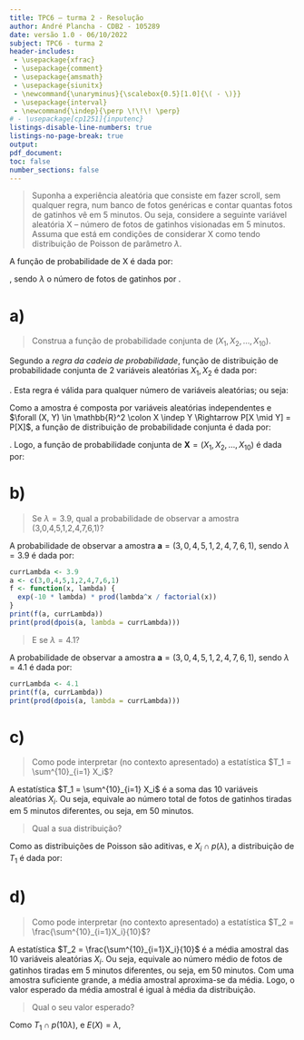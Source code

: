 ```yaml
---
title: TPC6 – turma 2 - Resolução
author: André Plancha - CDB2 - 105289
date: versão 1.0 - 06/10/2022
subject: TPC6 - turma 2
header-includes:
 - \usepackage{xfrac}
 - \usepackage{comment}
 - \usepackage{amsmath}
 - \usepackage{siunitx}
 - \newcommand{\unaryminus}{\scalebox{0.5}[1.0]{\( - \)}}
 - \usepackage{interval}
 - \newcommand{\indep}{\perp \!\!\! \perp}
# - \usepackage[cp1251]{inputenc}
listings-disable-line-numbers: true
listings-no-page-break: true
output:
pdf_document:
toc: false
number_sections: false
---
```


> Suponha a experiência aleatória que consiste em fazer scroll, sem qualquer regra, num banco de fotos genéricas e contar quantas fotos de gatinhos vê em 5 minutos. Ou seja, considere a seguinte variável aleatória X – número de fotos de gatinhos visionadas em 5 minutos. Assuma que está em condições de considerar X como tendo distribuição de Poisson de parâmetro $\lambda$.

A função de probabilidade de X é dada por:
```{=latex}
\begin{align}
f_X(k; \lambda) = P[X = k ]= \frac{\lambda^k e^{-\lambda}}{k!}
\end{align}
```
, sendo $\lambda$ o número de fotos de gatinhos por \qty{5}{\minute}.

# a)

>  Construa a função de probabilidade conjunta de $(X_1, X_2, \dots , X_{10})$.

Segundo a *regra da cadeia de probabilidade*, função de distribuição de probabilidade conjunta de 2 variáveis aleatórias $X_1, X_2$ é dada por:
```{=latex}
\begin{align}
p_{X,Y}(x,y) &=\mathrm {P} [X=x , Y=y] \\
             &=\mathrm {P} [Y=y\mid X=x]\cdot \mathrm {P} [X=x]=\mathrm {P} [X=x\mid Y=y]\cdot \mathrm {P} [Y=y]
\end{align}
```
. Esta regra é válida para qualquer número de variáveis aleatórias; ou seja:
```{=latex}
\begin{align}
p_{X_1, X_2, \dots, X_n}(x_1, x_2, \dots, x_n) &=\mathrm {P} [X_1=x_1 , X_2=x_2 , \dots , X_n=x_n]
\end{align}
```
Como a amostra é composta por variáveis aleatórias independentes e $\forall (X, Y) \in \mathbb{R}^2 \colon X \indep Y \Rightarrow P[X \mid Y] = P[X]$, a função de distribuição de probabilidade conjunta é dada por:
```{=latex}
\begin{align}
p_{X_1, X_2, \dots, X_n}(x_1, x_2, \dots, x_n) &=\mathrm {P} [X_1=x_1]\times \mathrm {P} [X_2=x_2]\times \dots \times \mathrm {P} [X_n=x_n] \\
&= \prod_{i=1}^{n} \mathrm {P} [X_i=x_i]
\end{align}
```
. Logo, a função de probabilidade conjunta de $\boldsymbol{X} = (X_1, X_2, \dots , X_{10})$ é dada por:
```{=latex}
\begin{align}
f_{\boldsymbol{X}}(\boldsymbol{x}; \lambda)
&= \prod_{i=1}^{10} \mathrm {P} [X_i=x_i] \\
&= \prod_{i=1}^{10} \frac{\lambda^{x_i} e^{-\lambda}}{x_i!} \\
&= e^{\unaryminus 10\lambda}\prod_{i=1}^{10} \frac{\lambda^{x_i}}{x_i!}
\end{align}
```

# b)

> Se $\lambda = 3.9$, qual a probabilidade de observar a amostra (3,0,4,5,1,2,4,7,6,1)?

A probabilidade de observar a amostra $\boldsymbol{a} = (3,0,4,5,1,2,4,7,6,1)$, sendo $\lambda = 3.9$ é dada por:

```{=latex}
\begin{align}
f_{\boldsymbol{X}}(\boldsymbol{a}; \lambda = 3.9) &= e^{\unaryminus 10 \cdot 3.9} \prod_{i=1}^{10} \frac{3.9^{a_i}}{a_i!} \\
&= e^{\unaryminus 39} \prod_{i=1}^{10} \frac{3.9^{a_i}}{a_i!}
\end{align}
```

```r
currLambda <- 3.9
a <- c(3,0,4,5,1,2,4,7,6,1)
f <- function(x, lambda) {
  exp(-10 * lambda) * prod(lambda^x / factorial(x))
}
print(f(a, currLambda))
print(prod(dpois(a, lambda = currLambda)))
```

> E se $\lambda = 4.1$?

A probabilidade de observar a amostra $\boldsymbol{a} = (3,0,4,5,1,2,4,7,6,1)$, sendo $\lambda = 4.1$ é dada por:

```{=latex}
\begin{align}
f_{\boldsymbol{X}}(\boldsymbol{a}; \lambda = 4.1) &= e^{\unaryminus 10 \cdot 4.1} \prod_{i=1}^{10} \frac{4.1^{a_i}}{a_i!} \\
&= e^{\unaryminus 41} \prod_{i=1}^{10} \frac{4.1^{a_i}}{a_i!}
\end{align}
```

```r
currLambda <- 4.1
print(f(a, currLambda))
print(prod(dpois(a, lambda = currLambda)))
```

# c)

> Como pode interpretar (no contexto apresentado) a estatística $T_1 = \sum^{10}_{i=1} X_i$?

A estatística $T_1 = \sum^{10}_{i=1} X_i$ é a soma das 10 variáveis aleatórias $X_i$. Ou seja, equivale ao número total de fotos de gatinhos tiradas em 5 minutos diferentes, ou seja, em 50 minutos.

> Qual a sua distribuição?

Como as distribuições de Poisson são aditivas, e $X_i \cap p(\lambda)$, a distribuição de $T_1$ é dada por:
```{=latex}
\begin{align}
T_1 = \sum^{10}_{i=1} X_i &\cap p(\lambda = \sum^{10}_{i=1} \lambda) \\
&\cap p(\lambda = 10 \lambda)
\end{align}
```

# d)
> Como pode interpretar (no contexto apresentado) a estatística $T_2 = \frac{\sum^{10}_{i=1}X_i}{10}$?

A estatística $T_2 = \frac{\sum^{10}_{i=1}X_i}{10}$ é a média amostral das 10 variáveis aleatórias $X_i$. Ou seja, equivale ao número médio de fotos de gatinhos tiradas em 5 minutos diferentes, ou seja, em 50 minutos. Com uma amostra suficiente grande, a média amostral aproxima-se da média. Logo, o valor esperado da média amostral é igual à média da distribuição.

> Qual o seu valor esperado?

Como $T_1 \cap p(10\lambda)$, e $E(X) = \lambda$,
```{=latex}
\begin{align}
E(T_2) &= E(T_1) = 10\lambda
\end{align}
```
